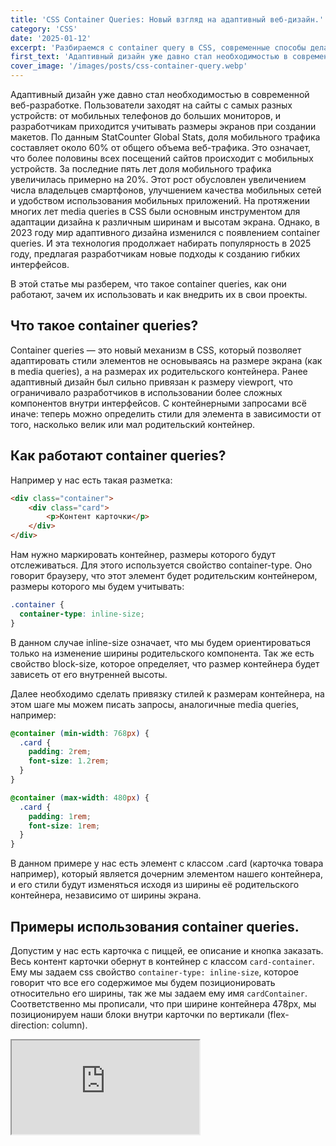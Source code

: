 ```yaml
---
title: 'CSS Container Queries: Новый взгляд на адаптивный веб-дизайн.'
category: 'CSS'
date: '2025-01-12'
excerpt: 'Разбираемся с container query в CSS, современные способы делать наши сайты адаптивными'
first_text: 'Адаптивный дизайн уже давно стал необходимостью в современном веб-разработке. Пользователи заходят на сайты с самых разных устройств: от мобильных телефонов до больших мониторов, и разработчикам приходится учитывать размеры экранов при создании макетов'
cover_image: '/images/posts/css-container-query.webp'
---
```


Адаптивный дизайн уже давно стал необходимостью в cовременной веб-разработке.
Пользователи заходят на сайты с самых разных устройств: от мобильных телефонов до больших мониторов,
и разработчикам приходится учитывать размеры экранов при создании макетов.
По данным StatCounter Global Stats, доля мобильного трафика составляет около 60% от общего объема
веб-трафика. Это означает, что более половины всех посещений сайтов происходит с мобильных устройств.
За последние пять лет доля мобильного трафика увеличилась примерно на 20%.
Этот рост обусловлен увеличением числа владельцев смартфонов, улучшением качества мобильных сетей и
удобством использования мобильных приложений.
На протяжении многих лет media queries в CSS были основным инструментом для адаптации дизайна
к различным ширинам и высотам экрана. Однако, в 2023 году мир адаптивного дизайна изменился
с появлением container queries. И эта технология продолжает набирать популярность в 2025 году,
предлагая разработчикам новые подходы к созданию гибких интерфейсов.

В этой статье мы разберем, что такое container queries, как они работают,
зачем их использовать и как внедрить их в свои проекты.

## Что такое container queries?
Container queries — это новый механизм в CSS, который позволяет адаптировать стили элементов
не основываясь на размере экрана (как в media queries), а на размерах их родительского контейнера.
Ранее адаптивный дизайн был сильно привязан к размеру viewport, что ограничивало разработчиков
в использовании более сложных компонентов внутри интерфейсов.
С контейнерными запросами всё иначе: теперь можно определить стили для элемента в зависимости от того,
насколько велик или мал родительский контейнер.

## Как работают container queries?

Например у нас есть такая разметка:

```html showLineNumbers
<div class="container">
    <div class="card">
        <p>Контент карточки</p>
    </div>
</div>
```

Нам нужно маркировать контейнер, размеры которого будут отслеживаться.
Для этого используется свойство container-type. Оно говорит браузеру,
что этот элемент будет родительским контейнером, размеры которого мы будем учитывать:

```css showLineNumbers
.container {
  container-type: inline-size;
}
```
В данном случае inline-size означает, что мы будем ориентироваться только
на изменение ширины родительского компонента. Так же есть свойство block-size,
которое определяет, что размер контейнера будет зависеть от его внутренней высоты.

Далее необходимо сделать привязку стилей к размерам контейнера, на этом шаге
мы можем писать запросы, аналогичные media queries, например:

```css showLineNumbers
@container (min-width: 768px) {
  .card {
    padding: 2rem;
    font-size: 1.2rem;
  }
}

@container (max-width: 480px) {
  .card {
    padding: 1rem;
    font-size: 1rem;
  }
}
```
В данном примере у нас есть элемент с классом .card (карточка товара например),
который является дочерним элементом нашего контейнера, и его стили будут
изменяться исходя из ширины её родительского контейнера, независимо от ширины экрана.


## Примеры использования container queries.

Допустим у нас есть карточка c пиццей, ее описание и кнопка заказать.
Весь контент карточки обернут в контейнер с классом `card-container`. Ему мы задаем css
свойство `container-type: inline-size`, которое говорит что все его содержимое мы будем позиционировать
относительно его ширины, так же мы задаем ему имя `cardContainer`. Соответственно мы прописали, что при
ширине контейнера 478px, мы позиционируем наши блоки внутри карточки по вертикали (flex-direction: column).

<div>
   <iframe src="https://codesandbox.io/embed/h75j5w?view=editor+%2B+preview"
      style={{
      width: '100%',
      height: '500px',
      border: '0',
      borderRadius: '4px',
      overflow: 'hidden',
     }}
     title="container-query-example"
     allow="accelerometer; ambient-light-sensor; camera; encrypted-media; geolocation; gyroscope; hid; microphone; midi; payment; usb; vr; xr-spatial-tracking"
     sandbox="allow-forms allow-modals allow-popups allow-presentation allow-same-origin allow-scripts"
   />
</div>

И тут возникает вопрос а почему container queries, мы же могли это сделать просто через media ?
Да, но container queries yпрощают создание модульных компонентов, которые адаптируются к своему окружению.
Код становится чище и легче для понимания, так как стилизация зависит от конкретных контейнеров,
а не от глобального состояния окна.

Давайте рассмотрим еще один пример применения данной технологии.

<CardsExample/>

В данном примере у нас есть карточки пользователей. Мы задаем контейнеру карточки свойство container,
тем самым мы можем изменять стили в контексте этого блока, то есть мы отталкиваемся от его ширины, а не
ширины viewport. Мы отображаем данные в карточке спомощью grid. Каждому блоку задаем grid-area.
Когда ширина контейнера достигает `320px` или `20rem` и больше,  мы задаем другие стили для данных и позиционируем
наши блоки в другом порядке. Это очень удобно. Ниже полный код блока

```css showLineNumbers
@container (min-width: 20rem) {
  .buttons {
    flex-direction: row;
  }

  .card {
    align-items: center;
    grid-template-columns: 125px 1fr;
        grid-template-areas:
        "avatar name"
        "contact contact"
        "buttons buttons";
  }

  .name {
    width: 100%;
    align-items: flex-start;
    padding-top: .75rem;
    text-align: left;
  }

  .name > span {
    font-size: 1.125rem;
  }

  .contact {
    display: grid;
    grid-template-columns: calc(50% - 8px / 2) calc(50% - 8px / 2);
  }
}
```

## Преимущества Container Queries
Container queries открывают новые возможности для разработки адаптивного дизайна.
Вот основные их преимущества перед media queries:

1) Компонентно-ориентированный подход.
Media queries зависят от глобального размера экрана, что усложняет переиспользование компонентов.
Container queries решают эту проблему, фокусируясь на размерах родительских элементов.

2) Гибкость.
С контейнерными запросами можно создавать независимые компоненты, которые адаптируются под свою среду.

3) Снижение сложности.
Вам больше не нужно прописывать сложные зависимости от размеров экрана.
Логика адаптации сосредоточена там, где она действительно нужна.

4) Улучшение производительности.
С помощью container queries можно избежать глобальных изменений, ограничиваясь только стилями внутри отдельных модулей.
Не перерисовывать полностью экран, а только ту часть контекста где применены стили.

## Текущая поддержка браузеров
На момент написания статьи (2025 год) большинство браузеров уже поддерживают контейнерные запросы,
включая последние версии Chrome, Edge, Firefox и Safari. Тем не менее, для некоторых
устаревших систем всё ещё может понадобиться fallback.
Например, использование обычных media queries для тех браузеров, которые не поддерживают container queries.

## Заключение
Container queries — это следующий этап эволюции адаптивного дизайна.
Они позволяют создавать компоненты, которые могут менять свой вид и поведение в зависимости
от размеров родительских контейнеров.Это упрощает разработку сложных интерфейсов
и выводит компонентно-ориентированный подход на новый уровень.
